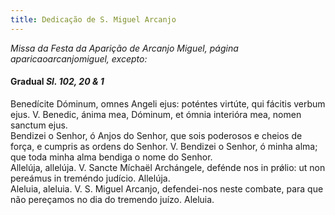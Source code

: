 ```yaml
---
title: Dedicação de S. Miguel Arcanjo
---
```


<em>
  Missa da Festa da Aparição de Arcanjo Miguel, página aparicaoarcanjomiguel,
  excepto:
</em>

<h4 class="text-center">
  Gradual <em>Sl. 102, 20 & 1</em>
</h4>
<div class="container-fluid">
  <div class="row">
    <div class="col-6 dropcaps text-justify">
      Benedícite Dóminum, omnes Angeli ejus: poténtes virtúte, qui fácitis
      verbum ejus. V. Benedic, ánima mea, Dóminum, et ómnia interióra mea, nomen
      sanctum ejus.
    </div>
    <div class="col-6 dropcaps text-justify">
      Bendizei o Senhor, ó Anjos do Senhor, que sois poderosos e cheios de
      força, e cumpris as ordens do Senhor. V. Bendizei o Senhor, ó minha alma;
      que toda minha alma bendiga o nome do Senhor.
    </div>
    <div class="col-6 text-justify">
      Allelúja, allelúja. V. Sancte Míchaël Archángele, defénde nos in prǿlio:
      ut non pereámus in treméndo judício. Allelúja.
    </div>
    <div class="col-6 text-justify">
      Aleluia, aleluia. V. S. Miguel Arcanjo, defendei-nos neste combate, para
      que não pereçamos no dia do tremendo juízo. Aleluia.
    </div>
  </div>
</div>
